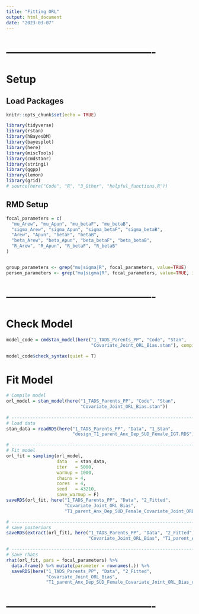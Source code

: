 ```yaml
---
title: "Fitting ORL"
output: html_document
date: "2023-03-07"
---
```




# -------------------------------------------
# Setup
## Load Packages
```r
knitr::opts_chunk$set(echo = TRUE)

library(tidyverse)
library(rstan)
library(hBayesDM)
library(bayesplot)
library(here)
library(miscTools)
library(cmdstanr)
library(stringi)
library(ggpp)
library(lemon)
library(grid)
# source(here("Code", "R", "3_Other", "helpful_functions.R"))
```



## RMD Setup
```r
focal_parameters = c(
  "mu_Arew", "mu_Apun", "mu_betaF", "mu_betaB", 
  "sigma_Arew", "sigma_Apun", "sigma_betaF", "sigma_betaB", 
  "Arew", "Apun", "betaF", "betaB", 
  "beta_Arew", "beta_Apun", "beta_betaF", "beta_betaB", 
  "R_Arew", "R_Apun", "R_betaF", "R_betaB"
)


group_parameters <- grep("mu|sigma|R", focal_parameters, value=TRUE)
person_parameters <- grep("mu|sigma|R", focal_parameters, value=TRUE, invert=TRUE)
```



# -------------------------------------------
# Check Model
```r
model_code = cmdstan_model(here("1_TADS_Parents_PP", "Code", "Stan", 
                                "Covariate_Joint_ORL_Bias.stan"), compile = F)

model_code$check_syntax(quiet = T)
```



# Fit Model
```r
# Compile model
orl_model = stan_model(here("1_TADS_Parents_PP", "Code", "Stan",
                            "Covariate_Joint_ORL_Bias.stan"))
  
# -----------------------------------------------------------------------------------
# load data
stan_data = readRDS(here("1_TADS_Parents_PP", "Data", "1_Stan",
                         "design_T1_parent_Anx_Dep_SUD_Female_IGT.RDS"))

# -----------------------------------------------------------------------------------
# Fit model
orl_fit = sampling(orl_model, 
                   data   = stan_data, 
                   iter   = 5000, 
                   warmup = 1000, 
                   chains = 4, 
                   cores  = 4,
                   seed   = 43210,
                   save_warmup = F)
saveRDS(orl_fit, here("1_TADS_Parents_PP", "Data", "2_Fitted",
                      "Covariate_Joint_ORL_Bias",
                      "T1_parent_Anx_Dep_SUD_Female_Covariate_Joint_ORL_Bias_fit.rds"))

# -----------------------------------------------------------------------------------
# save posteriors
saveRDS(extract(orl_fit), here("1_TADS_Parents_PP", "Data", "2_Fitted",
                               "Covariate_Joint_ORL_Bias", "T1_parent_Anx_Dep_SUD_Female_Covariate_Joint_ORL_Bias_posteriors.rds"))

# -----------------------------------------------------------------------------------
# save rhats
rhat(orl_fit, pars = focal_parameters) %>%
  data.frame() %>% mutate(parameter = rownames(.)) %>% 
  saveRDS(here("1_TADS_Parents_PP", "Data", "2_Fitted",
               "Covariate_Joint_ORL_Bias",
               "T1_parent_Anx_Dep_SUD_Female_Covariate_Joint_ORL_Bias_rhats.rds"))
```



# -------------------------------------------





















